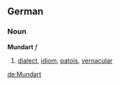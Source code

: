 ==German==
===Noun===
'''Mundart''' ''f''

# [[dialect]], [[idiom]], [[patois]], [[vernacular]]

[[de:Mundart]]